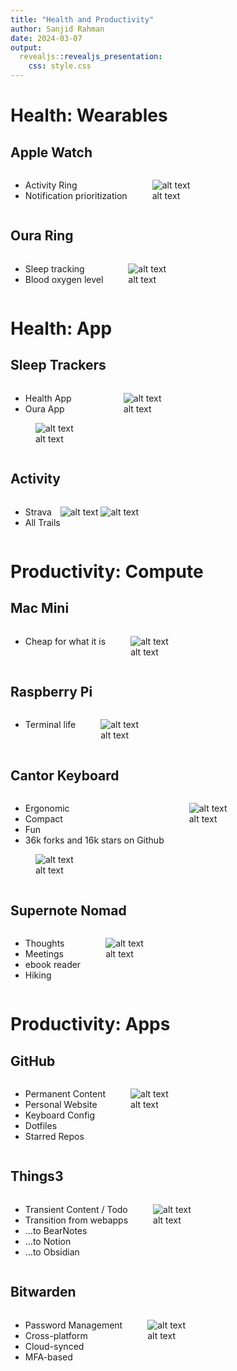 ```yaml
---
title: "Health and Productivity"
author: Sanjid Rahman
date: 2024-03-07
output:
  revealjs::revealjs_presentation:
    css: style.css
---
```


# Health: Wearables

## Apple Watch

::::: {style="display: flex;"}
:::: {.column1}

- Activity Ring
- Notification prioritization

::::

:::: {.column2}

![alt text](img/apple_watch.jpg "Title")

::::
:::::

## Oura Ring

::::: {style="display: flex;"}
:::: {.column1}

- Sleep tracking
- Blood oxygen level

::::

:::: {.column2}

![alt text](img/oura_ring.jpg "Title")

::::
:::::

# Health: App

## Sleep Trackers

::::: {style="display: flex;"}
:::: {.column1}

-   Health App
-   Oura App

![alt text](img/apple_health.jpg "Title")

::::

:::: {.column2}

![alt text](img/oura_app.webp "Title")

::::
:::::

## Activity

::::: {style="display: flex;"}
:::: {.column1}

-   Strava
-   All Trails

::::

:::: {.column2}

![alt text](img/strava.png "Title")
![alt text](img/all_trails.jpg "Title")


::::
:::::

# Productivity: Compute

## Mac Mini

::::: {style="display: flex;"}
:::: {.column1}

-   Cheap for what it is

::::

:::: {.column2}

![alt text](img/mac.webp "Title")

::::
:::::


## Raspberry Pi


::::: {style="display: flex;"}
:::: {.column1}

-   Terminal life

::::

:::: {.column2}

![alt text](img/pi.webp "Title")

::::
:::::


## Cantor Keyboard


::::: {style="display: flex;"}
:::: {.column1}

-   Ergonomic
-   Compact
-   Fun
-   36k forks and 16k stars on Github

![alt text](img/qmk.png "Title")

::::

:::: {.column2}

![alt text](img/cantor.jpg "Title")


::::
:::::

## Supernote Nomad


::::: {style="display: flex;"}
:::: {.column1}

-   Thoughts
-   Meetings
-   ebook reader
-   Hiking

::::

:::: {.column2}

![alt text](img/supernote.jpg "Title")


::::
:::::

# Productivity: Apps



## GitHub


::::: {style="display: flex;"}
:::: {.column1}

-   Permanent Content
-   Personal Website
-   Keyboard Config
-   Dotfiles
-   Starred Repos

::::

:::: {.column2}

![alt text](img/github.png "Title")


::::
:::::

## Things3

::::: {style="display: flex;"}
:::: {.column1}

-   Transient Content / Todo
-   Transition from webapps
-   ...to BearNotes
-   ...to Notion
-   ...to Obsidian

::::

:::: {.column2}

![alt text](img/things3.jpg "Title")

::::
:::::

## Bitwarden

::::: {style="display: flex;"}
:::: {.column1}

-   Password Management
-   Cross-platform
-   Cloud-synced
-   MFA-based

::::

:::: {.column2}

![alt text](img/bitwarden.png "Title")

::::
:::::
